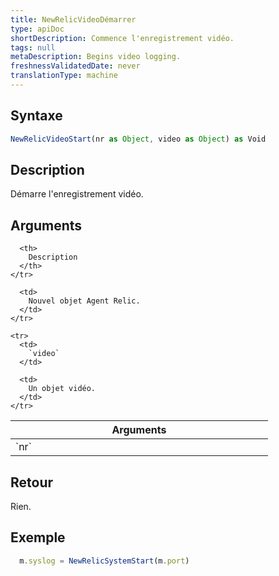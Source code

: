 ```yaml
---
title: NewRelicVideoDémarrer
type: apiDoc
shortDescription: Commence l'enregistrement vidéo.
tags: null
metaDescription: Begins video logging.
freshnessValidatedDate: never
translationType: machine
---
```


## Syntaxe

```js
NewRelicVideoStart(nr as Object, video as Object) as Void
```

## Description

Démarre l&apos;enregistrement vidéo.

## Arguments

<table>
  <thead>
    <tr>
      <th width="25%">
        Arguments
      </th>

      <th>
        Description
      </th>
    </tr>
  </thead>

  <tbody>
    <tr>
      <td>
        `nr`
      </td>

      <td>
        Nouvel objet Agent Relic.
      </td>
    </tr>

    <tr>
      <td>
        `video`
      </td>

      <td>
        Un objet vidéo.
      </td>
    </tr>
  </tbody>
</table>

## Retour

Rien.

## Exemple

```js
  m.syslog = NewRelicSystemStart(m.port)
```